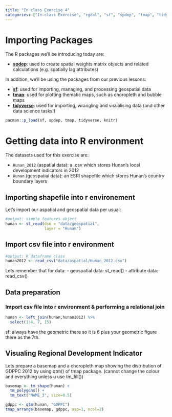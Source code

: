 ```yaml
---
title: "In class Exercise 4"
categories: ["In-class Exercise", "rgdal", "sf", "spdep", "tmap", "tidyverse", "knitr", "sp", "spNetwork", "spatial weights and applications", "choropleth map"]
---
```


# Importing Packages

The R packages we'll be introducing today are:

-   [**spdep**](https://cran.r-project.org/web/packages/spdep/index.html): used to create spatial weights matrix objects and related calculations (e.g. spatially lag attributes)

In addition, we'll be using the packages from our previous lessons:

-   [**sf**](https://cran.r-project.org/web/packages/sf/index.html): used for importing, managing, and processing geospatial data
-   [**tmap**](https://cran.r-project.org/web/packages/tmap/index.html): used for plotting thematic maps, such as choropleth and bubble maps
-   [**tidyverse**](https://www.tidyverse.org/): used for importing, wrangling and visualising data (and other data science tasks!)

```r
pacman::p_load(sf, spdep, tmap, tidyverse, knitr)
```

# Getting data into R environment

The datasets used for this exercise are:

-   `Hunan_2012` (aspatial data): a .csv which stores Hunan's local development indicators in 2012
-   `Hunan` (geospatial data): an ESRI shapefile which stores Hunan's country boundary layers

## Importing shapefile into r environement

Let's import our aspatial and geospatial data per usual:

```r
#output: simple features object
hunan <- st_read(dsn = "data/geospatial", 
                 layer = "Hunan")
```

## Import csv file into r environment

```r
#output: R dataframe class
hunan2012 <- read_csv("data/aspatial/Hunan_2012.csv")
```

Lets remember that for data: - geospatial data: st_read() - attribute data: read_csv()

## Data preparation

### Import csv file into r environment & performing a relational join

```r
hunan <- left_join(hunan,hunan2012) %>% 
  select(1:4, 7, 15)
```
sf: always have the geometric there
so it is 6 plus your geometric figure there as the 7th.

## Visualing Regional Development Indicator

Lets prepare a basemap and a choropleth map showing the distribution of GDPPC 2012 by using qtm() of tmap package.
(cannot change the colour and everything unless u use tm_fill())

```r
basemap <- tm_shape(hunan) +
  tm_polygons() +
  tm_text("NAME_3", size=0.5)

gdppc <- qtm(hunan, "GDPPC")
tmap_arrange(basemap, gdppc, asp=1, ncol=2)
```

